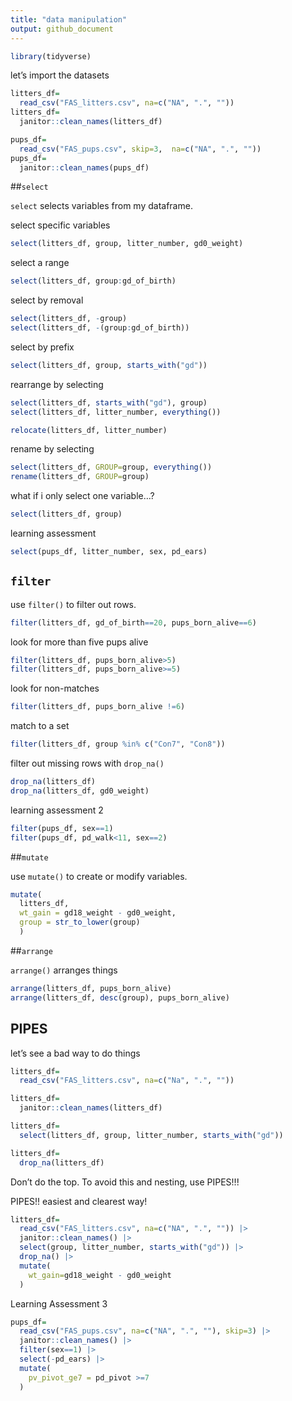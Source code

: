 ```yaml
---
title: "data manipulation"
output: github_document
---
```


```r
library(tidyverse)
```

let's import the datasets

```r
litters_df=
  read_csv("FAS_litters.csv", na=c("NA", ".", ""))
litters_df=
  janitor::clean_names(litters_df)

pups_df=
  read_csv("FAS_pups.csv", skip=3,  na=c("NA", ".", ""))
pups_df=
  janitor::clean_names(pups_df)
```

##`select`

`select` selects variables from my dataframe.

select specific variables

```r
select(litters_df, group, litter_number, gd0_weight)
```

select a range

```r
select(litters_df, group:gd_of_birth)
```

select by removal

```r
select(litters_df, -group)
select(litters_df, -(group:gd_of_birth))
```


select by prefix

```r
select(litters_df, group, starts_with("gd"))
```

rearrange by selecting
```r
select(litters_df, starts_with("gd"), group)
select(litters_df, litter_number, everything())

relocate(litters_df, litter_number)
```

rename by selecting

```r
select(litters_df, GROUP=group, everything())
rename(litters_df, GROUP=group)
```


what if i only select one variable...?

```r
select(litters_df, group)
```

learning assessment 

```r
select(pups_df, litter_number, sex, pd_ears)
```

## `filter`
use `filter()` to filter out rows.

```r
filter(litters_df, gd_of_birth==20, pups_born_alive==6)
```

look for more than five pups alive

```r
filter(litters_df, pups_born_alive>5)
filter(litters_df, pups_born_alive>=5)
```

look for non-matches

```r
filter(litters_df, pups_born_alive !=6)
```

match to a set

```r
filter(litters_df, group %in% c("Con7", "Con8"))
```

filter out missing rows with `drop_na()`

```r
drop_na(litters_df)
drop_na(litters_df, gd0_weight)
```

learning assessment 2

```r
filter(pups_df, sex==1)
filter(pups_df, pd_walk<11, sex==2)
```

##`mutate`

use `mutate()` to create or modify variables.

```r
mutate(
  litters_df,
  wt_gain = gd18_weight - gd0_weight,
  group = str_to_lower(group)
  )
```


##`arrange`

`arrange()` arranges things

```r
arrange(litters_df, pups_born_alive)
arrange(litters_df, desc(group), pups_born_alive)
```


## PIPES

let's see a bad way to do things
```r
litters_df=
  read_csv("FAS_litters.csv", na=c("Na", ".", ""))

litters_df=
  janitor::clean_names(litters_df)

litters_df=
  select(litters_df, group, litter_number, starts_with("gd"))

litters_df=
  drop_na(litters_df)

```

Don't do the top. To avoid this and nesting, use PIPES!!!

PIPES!! easiest and clearest way!

```r
litters_df=
  read_csv("FAS_litters.csv", na=c("NA", ".", "")) |> 
  janitor::clean_names() |> 
  select(group, litter_number, starts_with("gd")) |> 
  drop_na() |> 
  mutate(
    wt_gain=gd18_weight - gd0_weight
  )
```

Learning Assessment 3

```r
pups_df=
  read_csv("FAS_pups.csv", na=c("NA", ".", ""), skip=3) |> 
  janitor::clean_names() |> 
  filter(sex==1) |> 
  select(-pd_ears) |> 
  mutate(
    pv_pivot_ge7 = pd_pivot >=7
  )
```


















